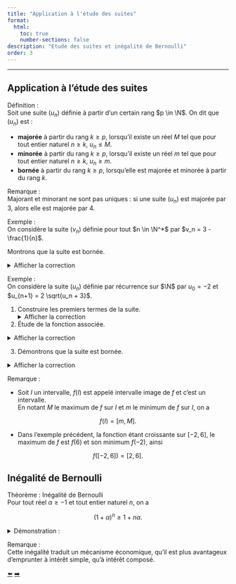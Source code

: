 ```yaml
---
title: "Application à l'étude des suites"
format:
  html:
    toc: true
    number-sections: false
description: "Etude des suites et inégalité de Bernoulli"
order: 3
---
```





------




## Application à l'étude des suites

::: {.bloc .def}
<span class="bloc-titre">Définition : </span>  
Soit une suite $(u_n)$ définie à partir d'un certain rang $p \in \N$. On dit que $(u_n)$ est :

- **majorée** à partir du rang $k \geqslant p$, lorsqu'il existe un réel $M$ tel que pour tout entier naturel $n \geqslant k$, $u_n \leqslant M$.  
- **minorée** à partir du rang $k \geqslant p$, lorsqu'il existe un réel $m$ tel que pour tout entier naturel $n \geqslant k$, $u_n \geqslant m$.  
- **bornée** à partir du rang $k \geqslant p$, lorsqu'elle est majorée et minorée à partir du rang $k$.
:::

::: {.bloc .rem}
<span class="bloc-titre">Remarque : </span>  
Majorant et minorant ne sont pas uniques : si une suite $(u_n)$ est majorée par $3$, alors elle est majorée par $4$.
:::

::: {.bloc .ex}
<span class="bloc-titre">Exemple : </span>  
On considère la suite $(v_n)$ définie pour tout $n \in \N^*$ par $v_n = 3 - \frac{1}{n}$.  

Montrons que la suite est bornée.  

<details class="bloc cor"><summary>Afficher la correction</summary>

Pour tout $n \geqslant 1$, la fonction inverse étant décroissante, on a  

$$
0 < \frac{1}{n} \leqslant 1.
$$

Or,  

$$
0 < \frac{1}{n} \leqslant 1 \Longrightarrow -1 \leqslant -\frac{1}{n} < 0 \Longrightarrow 2 \leqslant v_n < 3.
$$

On déduit alors que, pour tout $n \in \N^*$, $v_n \in [2, 3[$.  
Ainsi, la suite est bornée : minorée par $2$ et majorée par $3$.

</details>
:::

::: {.bloc .ex}
<span class="bloc-titre">Exemple : </span>  
On considère la suite $(u_n)$ définie par récurrence sur $\N$ par $u_0 = -2$ et $u_{n+1} = 2 \sqrt{u_n + 3}$.

1. Construire les premiers termes de la suite.  
<details class="bloc cor"><summary>Afficher la correction</summary>

   <div style="text-align:center;">
  <img src="../../image/maths_term/Chap1_Recurrence_construction_terme1.png" alt="" width=40%/>
</div> 
</details>
2. Étude de la fonction associée.  

<details class="bloc cor"><summary>Afficher la correction</summary>

Soit la fonction $f$, définie par $f(x) = 2 \sqrt{x+3}$ sur $[-3, +\infty[$.  
Pour tout réel $x, y \in [-3, +\infty[$,  

$$
x < y \Longrightarrow x+3 < y+3 \underset{\sqrt \nearrow}{\Longrightarrow} \sqrt{x+3} < \sqrt{y+3} \Longrightarrow f(x) < f(y).
$$

Donc, par définition, la fonction $f$ est croissante sur son ensemble de définition.  

De plus, $f(-2) = 2$ et $f(6) = 6$.  
On en déduit que $f([-2, 6]) = [f(-2), f(6)] = [2, 6] \subset [-2, 6]$.  

**On dit alors que l'intervalle est stable par la fonction $f$.**  
C'est-à-dire que pour tout réel $x \in [-2, 6]$, on a $f(x) \in [-2, 6]$.

</details>

3. Démontrons que la suite est bornée.  

<details class="bloc cor"><summary>Afficher la correction</summary>

Pour tout entier naturel $n$, on pose $Q_n : u_n \in [-2, 6]$.

- *Initialisation :*  
Pour $n=0$, on a $u_0 = -2$, donc $u_0 \in [-2, 6]$.  
Ainsi $Q_0$ est vraie.

- *Hérédité :*  
On suppose que pour un entier $n$ arbitrairement fixé, la propriété $Q_n$ est vraie, c'est-à-dire que $u_n \in [-2, 6]$.  
Démontrons que $(Q_n \Longrightarrow Q_{n+1})$ est vraie.  <br>
D'après l'hypothèse de récurrence, $u_n \in [-2, 6]$.  
Donc, d'après la propriété précédente, $u_{n+1} = f(u_n) \in [2, 6] \subset [-2, 6]$.  
On déduit alors que $(Q_n \Rightarrow Q_{n+1})$ est vraie.  
Ainsi, $Q_n$ est vraie et la propriété est héréditaire, donc $Q_{n+1}$ est vraie.

- *Conclusion :*  
On a $Q_0$ vraie et la propriété est héréditaire.  
On déduit que $\forall \, n \in \N, \, Q_n$ est vraie, donc pour tout $n \in \N$, $u_n \in [-2, 6]$.

</details>
:::

::: {.bloc .rem}
<span class="bloc-titre">Remarque : </span>  

- Soit $I$ un intervalle, $f(I)$ est appelé intervalle image de $f$ et c'est un intervalle.  
En notant $M$ le maximum de $f$ sur $I$ et $m$ le minimum de $f$ sur $I$, on a  

$$
f(I) = [m, M].
$$

- Dans l'exemple précédent, la fonction étant croissante sur $[-2, 6]$, le maximum de $f$ est $f(6)$ et son minimum $f(-2)$, ainsi  

$$
f([-2, 6]) = [2, 6].
$$

:::

## Inégalité de Bernoulli

::: {.bloc .thm}
<span class="bloc-titre">Théorème : Inégalité de Bernoulli </span>  
Pour tout réel $\alpha \geqslant -1$ et tout entier naturel $n$, on a  

$$
(1+\alpha)^n \geqslant 1 + n \alpha.
$$
:::

<details class="bloc demo"><summary>Démonstration :</summary>

On propose de démontrer cette inégalité par récurrence (il existe d'autres démonstrations comme étudier la fonction $x \longmapsto (1+x)^n$).

Pour tout $n \in \N$, on considère $P_n : (1+\alpha)^n \geqslant 1 + n \alpha$.

- *Initialisation :*  
On a $(1+\alpha)^0 = 1$ et $1+0 \times \alpha = 1$.  
Donc $(1+\alpha)^0 \geqslant 1 + 0 \times \alpha$.  
Ainsi, $P_0$ est vraie.

- *Hérédité :*  
On suppose que pour un entier $n \geqslant 0$ arbitrairement fixé, la propriété $P_n$ est vraie, c'est-à-dire que  

$$
(1+\alpha)^n \geqslant 1 + n \alpha.
$$

Démontrons que $(P_n \Rightarrow P_{n+1})$ est vraie.  
On a $(1+\alpha)^{n+1} = (1+\alpha)^n (1+\alpha)$.  

Donc, d'après l'hypothèse de récurrence,  

$$
(1 + \alpha)^{n+1} \geqslant (1+n \alpha)(1+\alpha) = 1 + n \alpha + \alpha + n \alpha^2 \geqslant 1 + (n+1) \alpha.
$$

On déduit alors que la propriété est héréditaire et $P_n$ vraie, donc $P_{n+1}$ vraie.

- *Conclusion :*  
On a $P_0$ et $\forall \, k \in \N, \, (P_k \Rightarrow P_{k+1})$.  
On déduit que $\forall \, n \in \N, \, P_n$.

</details>

::: {.bloc .rem}
<span class="bloc-titre">Remarque : </span>  
Cette inégalité traduit un mécanisme économique, qu'il est plus avantageux d'emprunter à intérêt simple, qu'à intérêt composé.
:::


<div class="nav-pages">
  <a class="prev" href="principe.html">⬅️</a>
  <a class="next" href="convergence_def.html">➡️</a>
</div>
